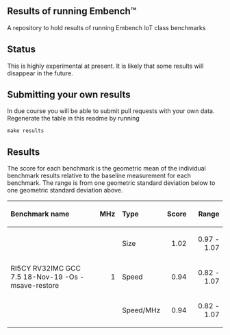 == Results of running Embench&#x2122; ==

A repository to hold results of running Embench IoT class benchmarks

== Status ==

This is highly experimental at present. It is likely that some results will
disappear in the future.

== Submitting your own results ==

In due course you will be able to submit pull requests with your own data.
Regenerate the table in this readme by running

 make results

== Results ==

The score for each benchmark is the geometric mean of the individual benchmark
results relative to the baseline measurement for each benchmark. The range is
from one geometric standard deviation below to one geometric standard
deviation above.


<!-- Results are inserted by running 'make results' -->
<!-- Insert results here -->

{| class="wikitable sortable"
! align="left"  | Benchmark name
! align="right" | MHz
! align="left"  | Type
! align="right" | Score
! align="right" | Range
|- align="left"
|  rowspan="3" | RI5CY RV32IMC GCC 7.5 18-Nov-19 -Os -msave-restore
|  align="right" rowspan="3" | 1
|  Size
|  align="right" | 1.02
|  align="right" | 0.97 - 1.07
|-
|  Speed
|  align="right" | 0.94
|  align="right" | 0.82 - 1.07
|-
|  Speed/MHz
|  align="right" | 0.94
|  align="right" | 0.82 - 1.07
|}

<!-- Results end here -->
